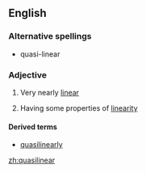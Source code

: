 ==English==

===Alternative spellings===
*quasi-linear

===Adjective===
{{en-adj}}

# Very nearly [[linear]]
#{{maths}} Having some properties of [[linearity]]

====Derived terms====
*[[quasilinearly]]

[[zh:quasilinear]]